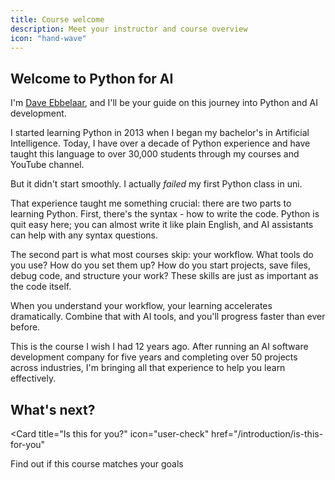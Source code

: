 ```yaml
---
title: Course welcome
description: Meet your instructor and course overview
icon: "hand-wave"
---
```


## Welcome to Python for AI

I'm [Dave Ebbelaar](https://www.youtube.com/@daveebbelaar?sub_confirmation=1), and I'll be your guide on this journey into Python and AI development.

I started learning Python in 2013 when I began my bachelor's in Artificial Intelligence. Today, I have over a decade of Python experience and have taught this language to over 30,000 students through my courses and YouTube channel.

But it didn't start smoothly. I actually *failed* my first Python class in uni.

That experience taught me something crucial: there are two parts to learning Python. First, there's the syntax - how to write the code. Python is quit easy here; you can almost write it like plain English, and AI assistants can help with any syntax questions.

The second part is what most courses skip: your workflow. What tools do you use? How do you set them up? How do you start projects, save files, debug code, and structure your work? These skills are just as important as the code itself.

When you understand your workflow, your learning accelerates dramatically. Combine that with AI tools, and you'll progress faster than ever before.

<Note>
  This is the course I wish I had 12 years ago. After running an AI software development company for five years and completing over 50 projects across industries, I'm bringing all that experience to help you learn effectively.
</Note>

## What's next?

<Card
  title="Is this for you?"
  icon="user-check"
  href="/introduction/is-this-for-you"
>
  Find out if this course matches your goals
</Card>